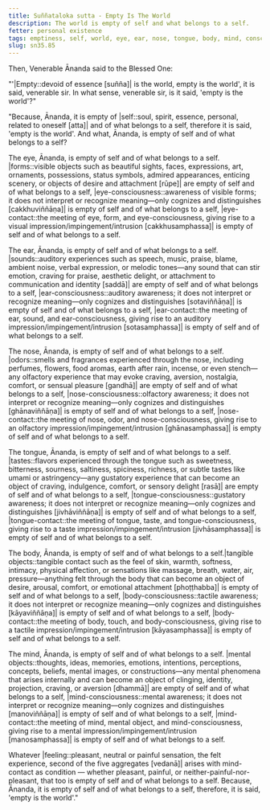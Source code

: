 ```yaml
---
title: Suññataloka sutta - Empty Is The World
description: The world is empty of self and what belongs to a self.
fetter: personal existence
tags: emptiness, self, world, eye, ear, nose, tongue, body, mind, consciousness, contact, feeling, sn, sn35
slug: sn35.85
---
```


Then, Venerable Ānanda said to the Blessed One:

"'|Empty::devoid of essence [suñña]| is the world, empty is the world', it is said, venerable sir. In what sense, venerable sir, is it said, 'empty is the world'?"

"Because, Ānanda, it is empty of |self::soul, spirit, essence, personal, related to oneself [atta]| and of what belongs to a self, therefore it is said, 'empty is the world'. And what, Ānanda, is empty of self and of what belongs to a self?

The eye, Ānanda, is empty of self and of what belongs to a self. |forms::visible objects such as beautiful sights, faces, expressions, art, ornaments, possessions, status symbols, admired appearances, enticing scenery, or objects of desire and attachment [rūpe]| are empty of self and of what belongs to a self, |eye-consciousness::awareness of visible forms; it does not interpret or recognize meaning—only cognizes and distinguishes [cakkhuviññāṇa]| is empty of self and of what belongs to a self, |eye-contact::the meeting of eye, form, and eye-consciousness, giving rise to a visual impression/impingement/intrusion [cakkhusamphassa]| is empty of self and of what belongs to a self.

The ear, Ānanda, is empty of self and of what belongs to a self. |sounds::auditory experiences such as speech, music, praise, blame, ambient noise, verbal expression, or melodic tones—any sound that can stir emotion, craving for praise, aesthetic delight, or attachment to communication and identity [saddā]| are empty of self and of what belongs to a self, |ear-consciousness::auditory awareness; it does not interpret or recognize meaning—only cognizes and distinguishes [sotaviññāṇa]| is empty of self and of what belongs to a self, |ear-contact::the meeting of ear, sound, and ear-consciousness, giving rise to an auditory impression/impingement/intrusion [sotasamphassa]| is empty of self and of what belongs to a self.

The nose, Ānanda, is empty of self and of what belongs to a self. |odors::smells and fragrances experienced through the nose, including perfumes, flowers, food aromas, earth after rain, incense, or even stench—any olfactory experience that may evoke craving, aversion, nostalgia, comfort, or sensual pleasure [gandhā]| are empty of self and of what belongs to a self, |nose-consciousness::olfactory awareness; it does not interpret or recognize meaning—only cognizes and distinguishes [ghānaviññāṇa]| is empty of self and of what belongs to a self, |nose-contact::the meeting of nose, odor, and nose-consciousness, giving rise to an olfactory impression/impingement/intrusion [ghānasamphassa]| is empty of self and of what belongs to a self.

The tongue, Ānanda, is empty of self and of what belongs to a self. |tastes::flavors experienced through the tongue such as sweetness, bitterness, sourness, saltiness, spiciness, richness, or subtle tastes like umami or astringency—any gustatory experience that can become an object of craving, indulgence, comfort, or sensory delight [rasā]| are empty of self and of what belongs to a self, |tongue-consciousness::gustatory awareness; it does not interpret or recognize meaning—only cognizes and distinguishes [jivhāviññāṇa]| is empty of self and of what belongs to a self, |tongue-contact::the meeting of tongue, taste, and tongue-consciousness, giving rise to a taste impression/impingement/intrusion [jivhāsamphassa]| is empty of self and of what belongs to a self.

The body, Ānanda, is empty of self and of what belongs to a self.|tangible objects::tangible contact such as the feel of skin, warmth, softness, intimacy, physical affection, or sensations like massage, breath, water, air, pressure—anything felt through the body that can become an object of desire, arousal, comfort, or emotional attachment [phoṭṭhabba]| is empty of self and of what belongs to a self, |body-consciousness::tactile awareness; it does not interpret or recognize meaning—only cognizes and distinguishes [kāyaviññāṇa]| is empty of self and of what belongs to a self, |body-contact::the meeting of body, touch, and body-consciousness, giving rise to a tactile impression/impingement/intrusion [kāyasamphassa]| is empty of self and of what belongs to a self.

The mind, Ānanda, is empty of self and of what belongs to a self. |mental objects::thoughts, ideas, memories, emotions, intentions, perceptions, concepts, beliefs, mental images, or constructions—any mental phenomena that arises internally and can become an object of clinging, identity, projection, craving, or aversion [dhammā]| are empty of self and of what belongs to a self, |mind-consciousness::mental awareness; it does not interpret or recognize meaning—only cognizes and distinguishes [manoviññāṇa]| is empty of self and of what belongs to a self, |mind-contact::the meeting of mind, mental object, and mind-consciousness, giving rise to a mental impression/impingement/intrusion [manosamphassa]| is empty of self and of what belongs to a self.

Whatever |feeling::pleasant, neutral or painful sensation, the felt experience, second of the five aggregates [vedanā]| arises with mind-contact as condition — whether pleasant, painful, or neither-painful-nor-pleasant, that too is empty of self and of what belongs to a self. Because, Ānanda, it is empty of self and of what belongs to a self, therefore, it is said, 'empty is the world'."